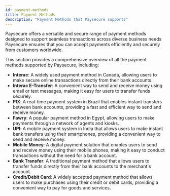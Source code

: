 ```yaml
---
id: payment-methods
title: Payment Methods
description: "Payment Methods that Paysecure supports"
---
```


Paysecure offers a versatile and secure range of payment methods designed to support seamless transactions across diverse business needs
Paysecure ensures that you can accept payments efficiently and securely from customers worldwide.

This section provides a comprehensive overview of all the payment methods supported by Paysecure, including:

- **Interac**: A widely used payment method in Canada, allowing users to make secure online transactions directly from their bank accounts.
- **Interac E-Transfer**: A convenient way to send and receive money using email or text messages, making it easy for users to transfer funds securely.
- **PIX**: A real-time payment system in Brazil that enables instant transfers between bank accounts, providing a fast and efficient way to send and receive money.
- **Fawry**: A popular payment method in Egypt, allowing users to make payments through a network of agents and kiosks.
- **UPI**: A mobile payment system in India that allows users to make instant bank transfers using their smartphones, providing a convenient way to send and receive money.
- **Mobile Money**: A digital payment solution that enables users to send and receive money using their mobile phones, making it easy to conduct transactions without the need for a bank account.
- **Bank Transfer**: A traditional payment method that allows users to transfer funds directly from their bank accounts to the merchant's account.
- **Credit/Debit Card**: A widely accepted payment method that allows users to make purchases using their credit or debit cards, providing a convenient way to pay for goods and services.
